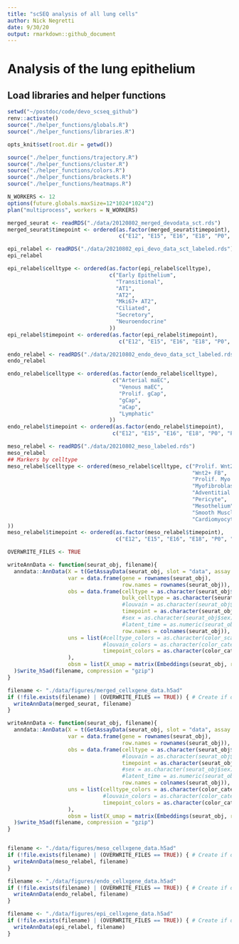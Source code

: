 ```yaml
---
title: "scSEQ analysis of all lung cells"
author: Nick Negretti
date: 9/30/20
output: rmarkdown::github_document
---
```


# Analysis of the lung epithelium

## Load libraries and helper functions
```r
setwd("~/postdoc/code/devo_scseq_github")
renv::activate()
source("./helper_functions/globals.R")
source("./helper_functions/libraries.R")

opts_knit$set(root.dir = getwd())

source("./helper_functions/trajectory.R")
source("./helper_functions/cluster.R")
source("./helper_functions/colors.R")
source("./helper_functions/brackets.R")
source("./helper_functions/heatmaps.R")

N_WORKERS <- 12
options(future.globals.maxSize=12*1024*1024^2)
plan("multiprocess", workers = N_WORKERS)

```

```r
merged_seurat <- readRDS("./data/20120802_merged_devodata_sct.rds")
merged_seurat$timepoint <- ordered(as.factor(merged_seurat$timepoint),
                                   c("E12", "E15", "E16", "E18", "P0", "P3", "P5", "P7", "P14"))
```

```r
epi_relabel <- readRDS("./data/20210802_epi_devo_data_sct_labeled.rds")
epi_relabel

epi_relabel$celltype <- ordered(as.factor(epi_relabel$celltype),
                                c("Early Epithelium",
                                  "Transitional",
                                  "AT1",
                                  "AT2",
                                  "Mki67+ AT2",
                                  "Ciliated",
                                  "Secretory",
                                  "Neuroendocrine"
                                ))
epi_relabel$timepoint <- ordered(as.factor(epi_relabel$timepoint),
                                   c("E12", "E15", "E16", "E18", "P0", "P3", "P5", "P7", "P14"))

```

```r
endo_relabel <- readRDS("./data/20210802_endo_devo_data_sct_labeled.rds")
endo_relabel

endo_relabel$celltype <- ordered(as.factor(endo_relabel$celltype),
                                 c("Arterial maEC",
                                   "Venous maEC",
                                   "Prolif. gCap",
                                   "gCap",
                                   "aCap",
                                   "Lymphatic"
                                ))
endo_relabel$timepoint <- ordered(as.factor(endo_relabel$timepoint),
                                 c("E12", "E15", "E16", "E18", "P0", "P3", "P5", "P7", "P14"))
```

```r
meso_relabel <- readRDS("./data/20210802_meso_labeled.rds")
meso_relabel
## Markers by celltype
meso_relabel$celltype <- ordered(meso_relabel$celltype, c("Prolif. Wnt2+ FB",
                                                          "Wnt2+ FB",
                                                          "Prolif. Myo FB",
                                                          "Myofibroblast",
                                                          "Adventitial FB",
                                                          "Pericyte",
                                                          "Mesothelium",
                                                          "Smooth Muscle",
                                                          "Cardiomyocyte"
))
meso_relabel$timepoint <- ordered(as.factor(meso_relabel$timepoint),
                                  c("E12", "E15", "E16", "E18", "P0", "P3", "P5", "P7", "P14"))
```

```r
OVERWRITE_FILES <- TRUE
```

```r
writeAnnData <- function(seurat_obj, filename){
  anndata::AnnData(X = t(GetAssayData(seurat_obj, slot = "data", assay = "SCT")),
                   var = data.frame(gene = rownames(seurat_obj),
                                    row.names = rownames(seurat_obj)),
                   obs = data.frame(celltype = as.character(seurat_obj$celltype),
                                    bulk_celltype = as.character(seurat_obj$bulk_celltype),
                                    #louvain = as.character(seurat_obj$seurat_clusters),
                                    timepoint = as.character(seurat_obj$timepoint),
                                    #sex = as.character(seurat_obj$sex),
                                    #latent_time = as.numeric(seurat_obj$latent_time),
                                    row.names = colnames(seurat_obj)),
                   uns = list(#celltype_colors = as.character(color_scanpy_default)[seq_along(levels(seurat_obj$celltype))],
                              #louvain_colors = as.character(color_category_20)[seq_along(unique(as.character(seurat_obj$seurat_clusters)))],
                              timepoint_colors = as.character(color_category_20)[seq_along(levels(seurat_obj$timepoint))]
                   ),
                   obsm = list(X_umap = matrix(Embeddings(seurat_obj, reduction = "umap"), ncol = 2))
  )$write_h5ad(filename, compression = "gzip")
}

filename <- "./data/figures/merged_cellxgene_data.h5ad"
if (!file.exists(filename) | (OVERWRITE_FILES == TRUE)) { # Create if doesn't exist
  writeAnnData(merged_seurat, filename)
}
```


```r

writeAnnData <- function(seurat_obj, filename){
  anndata::AnnData(X = t(GetAssayData(seurat_obj, slot = "data", assay = "SCT")),
                   var = data.frame(gene = rownames(seurat_obj),
                                    row.names = rownames(seurat_obj)),
                   obs = data.frame(celltype = as.character(seurat_obj$celltype),
                                    #louvain = as.character(seurat_obj$seurat_clusters),
                                    timepoint = as.character(seurat_obj$timepoint),
                                    #sex = as.character(seurat_obj$sex),
                                    #latent_time = as.numeric(seurat_obj$latent_time),
                                    row.names = colnames(seurat_obj)),
                   uns = list(celltype_colors = as.character(color_category_20)[seq_along(levels(seurat_obj$celltype))],
                              #louvain_colors = as.character(color_category_20)[seq_along(unique(as.character(seurat_obj$seurat_clusters)))],
                              timepoint_colors = as.character(color_category_20)[seq_along(levels(seurat_obj$timepoint))]
                   ),
                   obsm = list(X_umap = matrix(Embeddings(seurat_obj, reduction = "umap"), ncol = 2))
  )$write_h5ad(filename, compression = "gzip")
}


filename <- "./data/figures/meso_cellxgene_data.h5ad"
if (!file.exists(filename) | (OVERWRITE_FILES == TRUE)) { # Create if doesn't exist
  writeAnnData(meso_relabel, filename)
}
```


```r
filename <- "./data/figures/endo_cellxgene_data.h5ad"
if (!file.exists(filename) | (OVERWRITE_FILES == TRUE)) { # Create if doesn't exist
  writeAnnData(endo_relabel, filename)
}
```


```r
filename <- "./data/figures/epi_cellxgene_data.h5ad"
if (!file.exists(filename) | (OVERWRITE_FILES == TRUE)) { # Create if doesn't exist
  writeAnnData(epi_relabel, filename)
}
```
